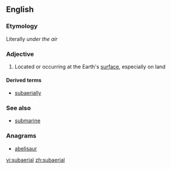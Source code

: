 ==English==

===Etymology===
Literally ''under the air''

===Adjective===
{{wikipedia}}
{{en-adj|-}}

# {{geology}} Located or occurring at the Earth's [[surface]], especially on land

====Derived terms====
* [[subaerially]]

===See also===
* [[submarine]]

===Anagrams===
* [[abelisaur#English|abelisaur]]

[[vi:subaerial]]
[[zh:subaerial]]